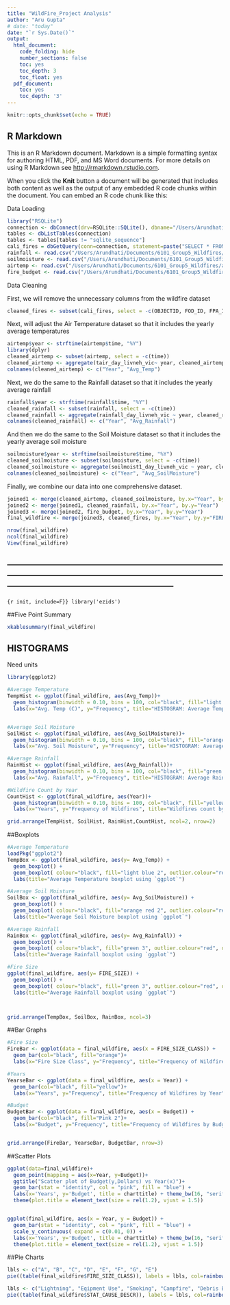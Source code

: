 ```yaml
---
title: "WildFire_Project Analysis"
author: "Aru Gupta"
# date: "today"
date: "`r Sys.Date()`"
output:
  html_document:
    code_folding: hide
    number_sections: false
    toc: yes
    toc_depth: 3
    toc_float: yes
  pdf_document:
    toc: yes
    toc_depth: '3'
---
```


```r
knitr::opts_chunk$set(echo = TRUE)
```

## R Markdown

This is an R Markdown document. Markdown is a simple formatting syntax for authoring HTML, PDF, and MS Word documents. For more details on using R Markdown see <http://rmarkdown.rstudio.com>.

When you click the **Knit** button a document will be generated that includes both content as well as the output of any embedded R code chunks within the document. You can embed an R code chunk like this:

Data Loading
```r
library("RSQLite")
connection <- dbConnect(drv=RSQLite::SQLite(), dbname="/Users/Arundhati/Documents/6101_Group5_Wildfires/wildfires_historic.sqlite")
tables <- dbListTables(connection)
tables <- tables[tables != "sqlite_sequence"]
cali_fires = dbGetQuery(conn=connection, statement=paste("SELECT * FROM 'Fires' WHERE STATE = 'CA'"))
rainfall <- read.csv("/Users/Arundhati/Documents/6101_Group5_Wildfires/rainfall_daily.csv")
soilmoisture <- read.csv("/Users/Arundhati/Documents/6101_Group5_Wildfires/soilmoisture_daily.csv")
airtemp <- read.csv("/Users/Arundhati/Documents/6101_Group5_Wildfires/airtemp_daily.csv")
fire_budget <- read.csv("/Users/Arundhati/Documents/6101_Group5_Wildfires/fire_suppression.csv")
```

Data Cleaning

First, we will remove the unnecessary columns from the wildfire dataset
```r
cleaned_fires <- subset(cali_fires, select = -c(OBJECTID, FOD_ID, FPA_ID, SOURCE_SYSTEM_TYPE, SOURCE_SYSTEM, NWCG_REPORTING_AGENCY, NWCG_REPORTING_UNIT_ID, NWCG_REPORTING_UNIT_NAME, SOURCE_REPORTING_UNIT, SOURCE_REPORTING_UNIT_NAME, LOCAL_FIRE_REPORT_ID, LOCAL_INCIDENT_ID, FIRE_CODE, ICS_209_INCIDENT_NUMBER, ICS_209_NAME, MTBS_ID, MTBS_FIRE_NAME, COMPLEX_NAME, OWNER_CODE, OWNER_DESCR, Shape, COUNTY, FIPS_CODE, FIPS_NAME, FIRE_NAME, DISCOVERY_DATE, DISCOVERY_DOY, DISCOVERY_TIME, CONT_DATE, CONT_DOY, CONT_TIME, LATITUDE, LONGITUDE))
```

Next, will adjust the Air Temperature dataset so that it includes the yearly average temperatures
```r
airtemp$year <- strftime(airtemp$time, "%Y")
library(dplyr)
cleaned_airtemp <- subset(airtemp, select = -c(time))
cleaned_airtemp <- aggregate(tair_day_livneh_vic~ year, cleaned_airtemp, mean)
colnames(cleaned_airtemp) <- c("Year", "Avg_Temp")
```

Next, we do the same to the Rainfall dataset so that it includes the yearly average rainfall
```r
rainfall$year <- strftime(rainfall$time, "%Y")
cleaned_rainfall <- subset(rainfall, select = -c(time))
cleaned_rainfall <- aggregate(rainfall_day_livneh_vic ~ year, cleaned_rainfall, mean)
colnames(cleaned_rainfall) <- c("Year", "Avg_Rainfall")
```

And then we do the same to the Soil Moisture dataset so that it includes the yearly average soil moisture
```r
soilmoisture$year <- strftime(soilmoisture$time, "%Y")
cleaned_soilmoisture <- subset(soilmoisture, select = -c(time))
cleaned_soilmoisture <- aggregate(soilmoist1_day_livneh_vic ~ year, cleaned_soilmoisture, mean)
colnames(cleaned_soilmoisture) <- c("Year", "Avg_SoilMoisture")
```

Finally, we combine our data into one comprehensive dataset.
```r
joined1 <- merge(cleaned_airtemp, cleaned_soilmoisture, by.x="Year", by.y="Year")
joined2 <- merge(joined1, cleaned_rainfall, by.x="Year", by.y="Year")
joined3 <- merge(joined2, fire_budget, by.x="Year", by.y="Year")
final_wildfire <- merge(joined3, cleaned_fires, by.x="Year", by.y="FIRE_YEAR")
```

```r
nrow(final_wildfire)
ncol(final_wildfire)
View(final_wildfire)
```


--------------------------------------------------------------------------------------------------------------------------------------------------------------------------------------------------------
--------------------------------------------------------------------------------------------------------------------------------------------------------------------------------------------------------


```{r init, include=F}}
library('ezids')
```

##Five Point Summary 
```r
xkablesummary(final_wildfire)
```

## HISTOGRAMS

Need units 

```r


library(ggplot2)

#Average Temperature
TempHist <- ggplot(final_wildfire, aes(Avg_Temp))+ 
  geom_histogram(binwidth = 0.10, bins = 100, col="black", fill="light blue 2") +
  labs(x="Avg. Temp (C)", y="Frequency", title="HISTOGRAM: Average Temprature") 


#Average Soil Moisture
SoilHist <- ggplot(final_wildfire, aes(Avg_SoilMoisture))+ 
  geom_histogram(binwidth = 0.10, bins = 100, col="black", fill="orange red 2") +
  labs(x="Avg. Soil Moisture", y="Frequency", title="HISTOGRAM: Average Soil Moisture") 

#Average Rainfall
RainHist <- ggplot(final_wildfire, aes(Avg_Rainfall))+ 
  geom_histogram(binwidth = 0.10, bins = 100, col="black", fill="green 3") +
  labs(x="Avg. Rainfall", y="Frequency", title="HISTOGRAM: Average Rainfall") 

#Wildfire Count by Year
CountHist <- ggplot(final_wildfire, aes(Year))+ 
  geom_histogram(binwidth = 0.10, bins = 100, col="black", fill="yellow", stat="count") +
  labs(x="Years", y="Frequency of Wildfires", title="Wildfires count by year", )

grid.arrange(TempHist, SoilHist, RainHist,CountHist, ncol=2, nrow=2)
```


##Boxplots
```r

#Average Temperature
loadPkg("ggplot2")
TempBox <- ggplot(final_wildfire, aes(y= Avg_Temp)) + 
  geom_boxplot() + 
  geom_boxplot( colour="black", fill="light blue 2", outlier.colour="red", outlier.shape=8, outlier.size=4) +
  labs(title="Average Temperature boxplot using `ggplot`")

#Average Soil Moisture
SoilBox <- ggplot(final_wildfire, aes(y= Avg_SoilMoisture)) + 
  geom_boxplot() + 
  geom_boxplot( colour="black", fill="orange red 2", outlier.colour="red", outlier.shape=8, outlier.size=4) +
  labs(title="Average Soil Moisture boxplot using `ggplot`")

#Average Rainfall
RainBox <- ggplot(final_wildfire, aes(y= Avg_Rainfall)) + 
  geom_boxplot() + 
  geom_boxplot( colour="black", fill="green 3", outlier.colour="red", outlier.shape=8, outlier.size=4) +
  labs(title="Average Rainfall boxplot using `ggplot`")

#Fire Size
ggplot(final_wildfire, aes(y= FIRE_SIZE)) + 
  geom_boxplot() + 
  geom_boxplot( colour="black", fill="green 3", outlier.colour="red", outlier.shape=8, outlier.size=4) +
  labs(title="Average Rainfall boxplot using `ggplot`")



grid.arrange(TempBox, SoilBox, RainBox, ncol=3)

```


##Bar Graphs
```r

#Fire Size
FireBar <- ggplot(data = final_wildfire, aes(x = FIRE_SIZE_CLASS)) +
  geom_bar(col="black", fill="orange")+
  labs(x="Fire Size Class", y="Frequency", title="Frequency of Wildfires by Size Classes") 

#Years
YearseBar <- ggplot(data = final_wildfire, aes(x = Year)) +
  geom_bar(col="black", fill="yellow")+
  labs(x="Years", y="Frequency", title="Frequency of Wildfires by Year") 

#Budget
BudgetBar <- ggplot(data = final_wildfire, aes(x = Budget)) +
  geom_bar(col="black", fill="Pink 2")+
  labs(x="Budget", y="Frequency", title="Frequency of Wildfires by Budget")


grid.arrange(FireBar, YearseBar, BudgetBar, nrow=3)

```


##Scatter Plots
```r

ggplot(data=final_wildfire)+
  geom_point(mapping = aes(x=Year, y=Budget))+
  ggtitle("Scatter plot of Budget(y,Dollars) vs Year(x)")+
  geom_bar(stat = "identity", col = "pink", fill = "blue") + 
  labs(x='Years', y='Budget', title = charttitle) + theme_bw(16, "serif", ) +
  theme(plot.title = element_text(size = rel(1.2), vjust = 1.5))


ggplot(final_wildfire, aes(x = Year, y = Budget)) + 
  geom_bar(stat = "identity", col = "pink", fill = "blue") + 
  scale_y_continuous( expand = c(0.01, 0)) +
  labs(x='Years', y='Budget', title = charttitle) + theme_bw(16, "serif", ) +
  theme(plot.title = element_text(size = rel(1.2), vjust = 1.5))


```


##Pie Charts
```r
lbls <- c("A", "B", "C", "D", "E", "F", "G", "E")
pie((table(final_wildfire$FIRE_SIZE_CLASS)), labels = lbls, col=rainbow(length(lbls)), main="Pie Chart of Fire Size Class")

```

```r
lbls <- c("Lightning", "Eqipment Use", "Smoking", "Campfire", "Debris Burning", "Railroad", "Arson", "Children", "Misc." )
pie((table(final_wildfire$STAT_CAUSE_DESCR)), labels = lbls, col=rainbow(length(lbls)), main="Pie Chart of Wildfire Cause")

```
